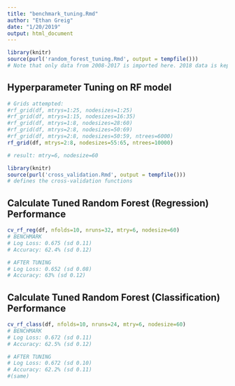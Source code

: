 ```yaml
---
title: "benchmark_tuning.Rmd"
author: "Ethan Greig"
date: "1/20/2019"
output: html_document
---
```


```r
library(knitr)
source(purl('random_forest_tuning.Rmd', output = tempfile()))
# Note that only data from 2008-2017 is imported here. 2018 data is kept as a holdout set
```

## Hyperparameter Tuning on RF model
```r
# Grids attempted:
#rf_grid(df, mtrys=1:25, nodesizes=1:25)
#rf_grid(df, mtrys=1:15, nodesizes=16:35)
#rf_grid(df, mtrys=1:8, nodesizes=28:60)
#rf_grid(df, mtrys=2:8, nodesizes=50:69)
#rf_grid(df, mtrys=2:8, nodesizes=50:59, ntrees=6000)
rf_grid(df, mtrys=2:8, nodesizes=55:65, ntrees=10000)

# result: mtry=6, nodesize=60
```

```r
library(knitr)
source(purl('cross_validation.Rmd', output = tempfile()))
# defines the cross-validation functions
```

## Calculate Tuned Random Forest (Regression) Performance
```r
cv_rf_reg(df, nfolds=10, nruns=32, mtry=6, nodesize=60)
# BENCHMARK
# Log Loss: 0.675 (sd 0.11)
# Accuracy: 62.4% (sd 0.12)

# AFTER TUNING
# Log Loss: 0.652 (sd 0.08)
# Accuracy: 63% (sd 0.12)
```

## Calculate Tuned Random Forest (Classification) Performance
```r
cv_rf_class(df, nfolds=10, nruns=24, mtry=6, nodesize=60)
# BENCHMARK
# Log Loss: 0.672 (sd 0.11)
# Accuracy: 62.5% (sd 0.12)

# AFTER TUNING
# Log Loss: 0.672 (sd 0.10)
# Accuracy: 62.2% (sd 0.11)
#(same)
```